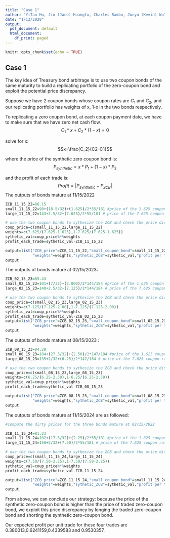 ```yaml
---
title: "Case 1"
author: "YiTao Hu, Jin (Jane) Huangfu, Charles Rambo, Junyu (Kevin) Wu"
date: "1/13/2020"
output:
  pdf_document: default
  html_document:
    df_print: paged
---
```


```r
knitr::opts_chunk$set(echo = TRUE)
```

## Case 1 

The key idea of Treasury bond arbitrage is to use two coupon bonds of the same maturity to build a replicating portfolio of the zero-coupon bond and exploit the potential price discrepancy. 

Suppose we have 2 coupon bonds whose coupon rates are $C_1$ and $C_2$, and our replicating portfolio has weights of x, 1-x in the two bonds respectively. 

To replicating a zero coupon bond, at each coupon payment date, we have to make sure that we have zero net cash flow.
$$C_1*x+C_2*(1-x)=0$$

solve for x:
$$x=\frac{C_2}{C2-C1}$$

where the price of the synthetic zero coupon bond is:
$$P_{synthetic}=x*P_1+(1-x)*P_2$$

and the profit of each trade is:
$$Profit=|P_{synthetic}-P_{ZCB}|$$
The outputs of bonds mature at 11/15/2022
```r
ZCB_11_15_22=86.15
small_11_15_22=98+(18.5/32)+(1.625)/2*55/181 #price of the 1.625 coupon rate bond
large_11_15_22=143+2.5/32+(7.625)/2*55/181 # price of the 7.625 coupon rate bond

# use the two coupon bonds to sythesize the ZCB and check the price discrapency
coup_price=c(small_11_15_22,large_11_15_22)
weights=c(7.625/(7.625-1.625),1-7.625/(7.625-1.625))
sythetic_val=coup_price%*%weights
profit_each_trade=sythetic_val-ZCB_11_15_22

output=list("ZCB_price"=ZCB_11_15_22,"small_coupon_bond"=small_11_15_22,"large_coupon_bond"=large_11_15_22,
            "weights"=weights,"sythetic_ZCB"=sythetic_val,"profit per trade"=profit_each_trade)
output
```

The outputs of bonds mature at 02/15/2023:
```r
ZCB_02_15_23=85.43
small_02_15_23=101+(7/32)+(2.000)/2*144/184 #price of the 1.625 coupon rate bond
large_02_15_23=140+2.5/32+(7.125)/2*144/184 # price of the 7.625 coupon rate bond

# use the two coupon bonds to sythesize the ZCB and check the price discrapency
coup_price=c(small_02_15_23,large_02_15_23)
weights=c(7.125/(7.125-2.00),1-7.125/(7.125-2.00))
sythetic_val=coup_price%*%weights
profit_each_trade=sythetic_val-ZCB_02_15_23
output=list("ZCB_price"=ZCB_02_15_23,"small_coupon_bond"=small_02_15_23,"large_coupon_bond"=large_02_15_23,
            "weights"=weights,"sythetic_ZCB"=sythetic_val,"profit per trade"=profit_each_trade)
output
```
The outputs of bonds mature at 08/15/2023 :

```r
ZCB_08_15_23=84.29
small_08_15_23=104+(27.5/32)+(2.50)/2*147/184 #price of the 1.625 coupon rate bond
large_08_15_23=135+2/32+(6.25)/2*147/184 # price of the 7.625 coupon rate bond

# use the two coupon bonds to sythesize the ZCB and check the price discrapency
coup_price=c(small_08_15_23,large_08_15_23)
weights=c(6.25/(6.25-2.50),1-6.25/(6.25-2.50))
sythetic_val=coup_price%*%weights
profit_each_trade=sythetic_val-ZCB_08_15_23

output=list("ZCB_price"=ZCB_08_15_23,"small_coupon_bond"=small_08_15_23,"large_coupon_bond"=large_08_15_23,
            "weights"=weights,"sythetic_ZCB"=sythetic_val,"profit per trade"=profit_each_trade)
output
```

The outputs of bonds mature at 11/15/2024 are as followed:
```r
#compute the dirty prices for the three bonds mature at 02/15/2022

ZCB_11_15_24=81.23
small_11_15_24=102+(17.5/32)+(2.25)/2*55/181 #price of the 1.625 coupon rate bond
large_11_15_24=150+2/32+(7.50)/2*55/181 # price of the 7.625 coupon rate bond

# use the two coupon bonds to sythesize the ZCB and check the price discrapency
coup_price=c(small_11_15_24,large_11_15_24)
weights=c(7.50/(7.50-2.25),1-7.50/(7.50-2.25))
sythetic_val=coup_price%*%weights
profit_each_trade=sythetic_val-ZCB_11_15_24

output=list("ZCB_price"=ZCB_11_15_24,"small_coupon_bond"=small_11_15_24,"large_coupon_bond"=large_11_15_24,
            "weights"=weights,"sythetic_ZCB"=sythetic_val,"profit per trade"=profit_each_trade)
output
```
From above, we can conclude our strategy: because the price of the synthetic zero-coupon bond is higher than the price of traded zero-coupon bond, we exploit this price discrepancy by longing the traded zero-coupon bond and shorting the synthetic zero-coupon bond. 

Our expected profit per unit trade for these four trades are 0.380013,0.6241159,0.4339583 and 0.9530357. 




